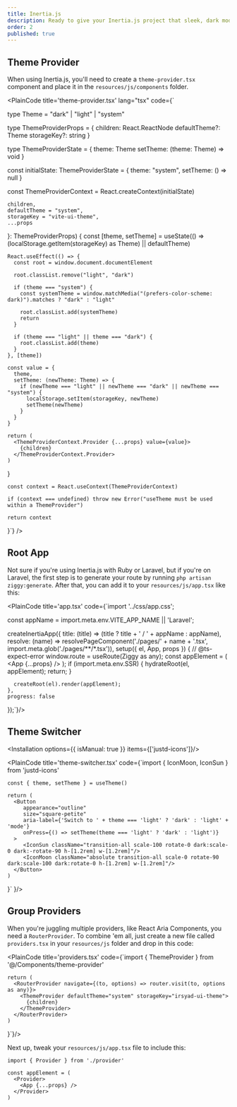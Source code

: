 ```yaml
---
title: Inertia.js
description: Ready to give your Inertia.js project that sleek, dark mode look? Check out this guide and get your app looking smooth and stylish in the dark.
order: 2
published: true
---
```


## Theme Provider

When using Inertia.js, you'll need to create a `theme-provider.tsx` component and place it in the `resources/js/components` folder.

<PlainCode title='theme-provider.tsx' lang="tsx" code={`

  type Theme = "dark" | "light" | "system"

  type ThemeProviderProps = {
    children: React.ReactNode
    defaultTheme?: Theme
    storageKey?: string
  }

  type ThemeProviderState = {
    theme: Theme
    setTheme: (theme: Theme) => void
  }

  const initialState: ThemeProviderState = {
    theme: "system",
    setTheme: () => null
  }

  const ThemeProviderContext = React.createContext<ThemeProviderState>(initialState)

    children,
    defaultTheme = "system",
    storageKey = "vite-ui-theme",
    ...props
  }: ThemeProviderProps) {
    const [theme, setTheme] = useState<Theme>(() => (localStorage.getItem(storageKey) as Theme) || defaultTheme)

    React.useEffect(() => {
      const root = window.document.documentElement

      root.classList.remove("light", "dark")

      if (theme === "system") {
        const systemTheme = window.matchMedia("(prefers-color-scheme: dark)").matches ? "dark" : "light"

        root.classList.add(systemTheme)
        return
      }

      if (theme === "light" || theme === "dark") {
        root.classList.add(theme)
      }
    }, [theme])

    const value = {
      theme,
      setTheme: (newTheme: Theme) => {
        if (newTheme === "light" || newTheme === "dark" || newTheme === "system") {
          localStorage.setItem(storageKey, newTheme)
          setTheme(newTheme)
        }
      }
    }

    return (
      <ThemeProviderContext.Provider {...props} value={value}>
        {children}
      </ThemeProviderContext.Provider>
    )
  }

    const context = React.useContext(ThemeProviderContext)

    if (context === undefined) throw new Error("useTheme must be used within a ThemeProvider")

    return context
  }`} />

## Root App
Not sure if you're using Inertia.js with Ruby or Laravel, but if you're on Laravel, the first step is to generate your route by running `php artisan ziggy:generate`. After that, you can add it to your `resources/js/app.tsx` like this:

<PlainCode title='app.tsx' code={`import '../css/app.css';


const appName = import.meta.env.VITE_APP_NAME || 'Laravel';

createInertiaApp({
  title: (title) => (title ? title + ' / ' + appName : appName),
  resolve: (name) => resolvePageComponent('./pages/' + name + '.tsx', import.meta.glob('./pages/**/*.tsx')),
  setup({ el, App, props }) {
    // @ts-expect-error
    window.route = useRoute(Ziggy as any);
    const appElement = (
      <Providers>
        <App {...props} />
      </Providers>
    );
    if (import.meta.env.SSR) {
      hydrateRoot(el, appElement);
      return;
    }

      createRoot(el).render(appElement);
    },
    progress: false
  });`}/>

## Theme Switcher

<Installation options={{ isManual: true }}  items={['justd-icons']}/>

<PlainCode title='theme-switcher.tsx' code={`import { IconMoon, IconSun } from 'justd-icons'

    const { theme, setTheme } = useTheme()

    return (
      <Button
         appearance="outline"
         size="square-petite"
         aria-label={'Switch to ' + theme === 'light' ? 'dark' : 'light' + 'mode'}
         onPress={() => setTheme(theme === 'light' ? 'dark' : 'light')}
      >
         <IconSun className="transition-all scale-100 rotate-0 dark:scale-0 dark:-rotate-90 h-[1.2rem] w-[1.2rem]"/>
         <IconMoon className="absolute transition-all scale-0 rotate-90 dark:scale-100 dark:rotate-0 h-[1.2rem] w-[1.2rem]"/>
      </Button>
    )
  }`
}/>

## Group Providers

When you're juggling multiple providers, like React Aria Components, you need a `RouterProvider`. To combine 'em all, just create a new file called `providers.tsx` in your `resources/js` folder and drop in this code:

<PlainCode title='providers.tsx' code={`import { ThemeProvider } from '@/Components/theme-provider'

    return (
      <RouterProvider navigate={(to, options) => router.visit(to, options as any)}>
        <ThemeProvider defaultTheme="system" storageKey="irsyad-ui-theme">
          {children}
        </ThemeProvider>
      </RouterProvider>
    )
}`}/>

Next up, tweak your `resources/js/app.tsx` file to include this:

```tsx {1} {4-6}
import { Provider } from './provider'

const appElement = (
  <Provider>
    <App {...props} />
  </Provider>
)
```
